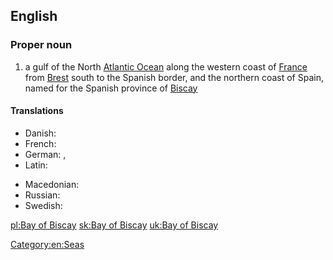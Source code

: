 ==English==
{{wikipedia}}

===Proper noun===
{{en-proper noun|head=[[bay|Bay]] [[of]] [[Biscay]]}}

# a gulf of the North [[Atlantic Ocean]] along the western coast of [[France]] from [[Brest]] south to the Spanish border, and the northern coast of Spain, named for the Spanish province of [[Biscay]]

====Translations====
{{trans-top|gulf}}
* Danish: {{t-|da|Biscayabugten}}
* French: {{t+|fr|golfe de Gascogne|m}}
* German: {{t-|de|Golf von Biskaya|m}}, {{t-|de|Biskaya|f}}
* Latin: {{t-|la|Mare Cantabricum|n}}
{{trans-mid}}
* Macedonian: {{t-|mk|Бискајски Залив|tr=Bískajski Záliv|m}}
* Russian: {{t-|ru|Бискайский залив|m|sc=Cyrl|tr=Biskájskij zalív|alt=Биска́йский зали́в}}
* Swedish: {{t-|sv|Biscayabukten}}
{{trans-bottom}}

[[Category:en:Seas]]

[[pl:Bay of Biscay]]
[[sk:Bay of Biscay]]
[[uk:Bay of Biscay]]